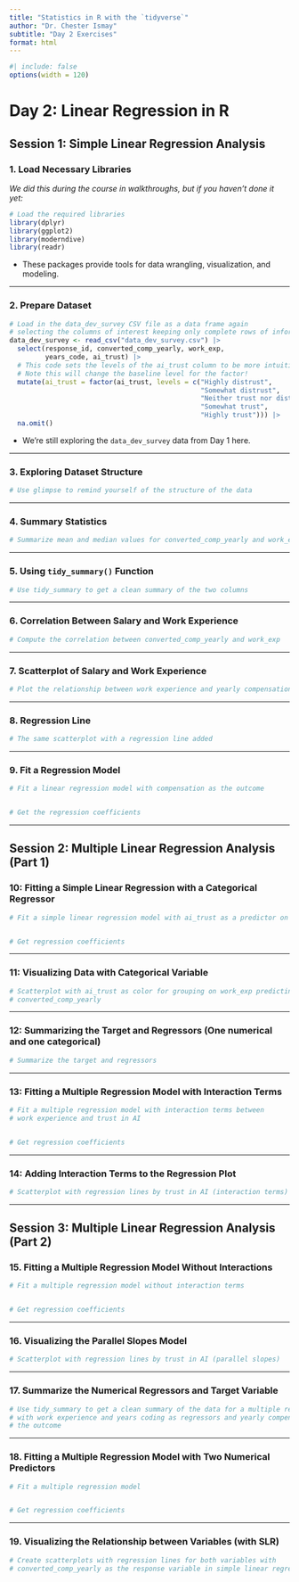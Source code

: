 ```yaml
---
title: "Statistics in R with the `tidyverse`"
author: "Dr. Chester Ismay"
subtitle: "Day 2 Exercises"
format: html
---
```


```r
#| include: false
options(width = 120)
```


# Day 2: Linear Regression in R

## Session 1: Simple Linear Regression Analysis

### 1. Load Necessary Libraries

*We did this during the course in walkthroughs, but if you haven't done it yet:*

```r
# Load the required libraries
library(dplyr)
library(ggplot2)
library(moderndive)
library(readr)
```

- These packages provide tools for data wrangling, visualization, and modeling.  

---

### 2. Prepare Dataset

```r
# Load in the data_dev_survey CSV file as a data frame again
# selecting the columns of interest keeping only complete rows of information
data_dev_survey <- read_csv("data_dev_survey.csv") |> 
  select(response_id, converted_comp_yearly, work_exp, 
         years_code, ai_trust) |> 
  # This code sets the levels of the ai_trust column to be more intuitive
  # Note this will change the baseline level for the factor!
  mutate(ai_trust = factor(ai_trust, levels = c("Highly distrust", 
                                                "Somewhat distrust",
                                                "Neither trust nor distrust",
                                                "Somewhat trust",
                                                "Highly trust"))) |> 
  na.omit()
```

- We're still exploring the `data_dev_survey` data from Day 1 here.

---

### 3. Exploring Dataset Structure

```r
# Use glimpse to remind yourself of the structure of the data

```

---

### 4. Summary Statistics

```r
# Summarize mean and median values for converted_comp_yearly and work_exp

```

---

### 5. Using `tidy_summary()` Function

```r
# Use tidy_summary to get a clean summary of the two columns

```

---

### 6. Correlation Between Salary and Work Experience

```r
# Compute the correlation between converted_comp_yearly and work_exp

```

---

### 7. Scatterplot of Salary and Work Experience

```r
# Plot the relationship between work experience and yearly compensation

```

---

### 8. Regression Line

```r
# The same scatterplot with a regression line added

```

---

### 9. Fit a Regression Model

```r
# Fit a linear regression model with compensation as the outcome


# Get the regression coefficients

```

---

## Session 2: Multiple Linear Regression Analysis (Part 1)

### 10: Fitting a Simple Linear Regression with a Categorical Regressor

```r
# Fit a simple linear regression model with ai_trust as a predictor on salary


# Get regression coefficients

```

---

### 11: Visualizing Data with Categorical Variable

```r
# Scatterplot with ai_trust as color for grouping on work_exp predicting
# converted_comp_yearly

```

---

### 12: Summarizing the Target and Regressors (One numerical and one categorical)

```r
# Summarize the target and regressors

```

---

### 13: Fitting a Multiple Regression Model with Interaction Terms

```r
# Fit a multiple regression model with interaction terms between
# work experience and trust in AI 


# Get regression coefficients


```

---

### 14: Adding Interaction Terms to the Regression Plot

```r
# Scatterplot with regression lines by trust in AI (interaction terms)

```

---

## Session 3: Multiple Linear Regression Analysis (Part 2)

### 15. Fitting a Multiple Regression Model Without Interactions

```r
# Fit a multiple regression model without interaction terms


# Get regression coefficients

```

---

### 16. Visualizing the Parallel Slopes Model

```r
# Scatterplot with regression lines by trust in AI (parallel slopes)

```

---

### 17. Summarize the Numerical Regressors and Target Variable

```r
# Use tidy_summary to get a clean summary of the data for a multiple regression
# with work experience and years coding as regressors and yearly compensation as
# the outcome

```

---

### 18. Fitting a Multiple Regression Model with Two Numerical Predictors

```r
# Fit a multiple regression model


# Get regression coefficients

```

---

### 19. Visualizing the Relationship between Variables (with SLR)

```r
# Create scatterplots with regression lines for both variables with 
# converted_comp_yearly as the response variable in simple linear regression


```

